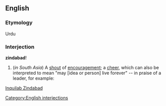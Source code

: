 ==English==

===Etymology===
Urdu

===Interjection===
'''zindabad'''!

#(''in South Asia'') A [[shout]] of [[encouragement]]; a [[cheer]], which can also be interpreted to mean "may [idea or person] live forever" -- in praise of a leader, for example:

[[w:Inquilab Zindabad|Inquilab Zindabad]]

[[Category:English interjections]]